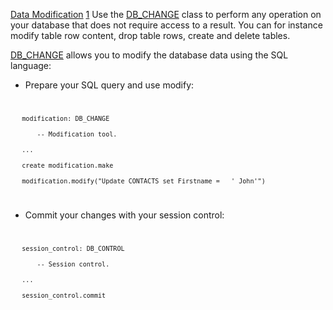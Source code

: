 [[Property:title|Data Modification]]
[[Property:weight|1]]
Use the [[ref:/libraries/store/reference/db_change_flatshort|DB_CHANGE]]  class to perform any operation on your database that does not require access to a result. You can for instance modify table row content, drop table rows, create and delete tables.

{{note| '''Note''': Take a look at the [[Data Object Coupling|Data Storing]]  capability if you want to '''insert''' table rows. }}

[[ref:/libraries/store/reference/db_change_flatshort|DB_CHANGE]]  allows you to modify the database data using the SQL language:
* Prepare your SQL query and use modify:
<code>
	modification: DB_CHANGE
		-- Modification tool.
	...
	create modification.make
	modification.modify("Update CONTACTS set Firstname =   ' John'")
</code>

* Commit your changes with your session control:
<code>
	session_control: DB_CONTROL
		-- Session control.
	...
	session_control.commit
</code>

{{tip| '''Tip''': It is always better to check the database status for errors before committing changes. }}


{{seealso| '''See Also''' <br/>
[[Data Object Coupling|Data storing]]  <br/>
[[Stored Procedures|Stored procedures]]  <br/>
[[EiffelStore Implementation Layer|Implementation]]  <br/>
}}




